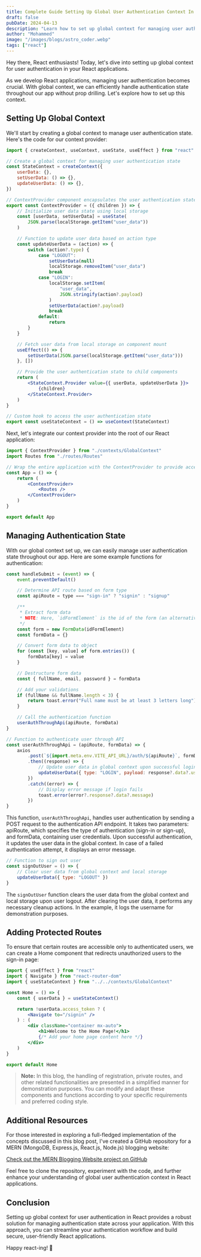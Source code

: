 ```yaml
---
title: Complete Guide Setting Up Global User Authentication Context In React
draft: false
pubDate: 2024-04-13
description: "Learn how to set up global context for managing user authentication in React applications."
author: "Mohammed"
image: "/images/blogs/astro_coder.webp"
tags: ["react"]
---
```


Hey there, React enthusiasts! Today, let's dive into setting up global context for user authentication in your React applications.

As we develop React applications, managing user authentication becomes crucial. With global context, we can efficiently handle authentication state throughout our app without prop drilling. Let's explore how to set up this context.

## Setting Up Global Context

We'll start by creating a global context to manage user authentication state. Here's the code for our context provider:

```jsx title="/src/contexts/GlobalContext.jsx"
import { createContext, useContext, useState, useEffect } from "react"

// Create a global context for managing user authentication state
const StateContext = createContext({
	userData: {},
	setUserData: () => {},
	updateUserData: () => {},
})

// ContextProvider component encapsulates the user authentication state
export const ContextProvider = ({ children }) => {
	// Initialize user data state using local storage
	const [userData, setUserData] = useState(
		JSON.parse(localStorage.getItem("user_data"))
	)

	// Function to update user data based on action type
	const updateUserData = (action) => {
		switch (action?.type) {
			case "LOGOUT":
				setUserData(null)
				localStorage.removeItem("user_data")
				break
			case "LOGIN":
				localStorage.setItem(
					"user_data",
					JSON.stringify(action?.payload)
				)
				setUserData(action?.payload)
				break
			default:
				return
		}
	}

	// Fetch user data from local storage on component mount
	useEffect(() => {
		setUserData(JSON.parse(localStorage.getItem("user_data")))
	}, [])

	// Provide the user authentication state to child components
	return (
		<StateContext.Provider value={{ userData, updateUserData }}>
			{children}
		</StateContext.Provider>
	)
}

// Custom hook to access the user authentication state
export const useStateContext = () => useContext(StateContext)
```

Next, let's integrate our context provider into the root of our React application:

```jsx title="/src/App.jsx"
import { ContextProvider } from "./contexts/GlobalContext"
import Routes from "./routes/Routes"

// Wrap the entire application with the ContextProvider to provide access to user authentication state
const App = () => {
	return (
		<ContextProvider>
			<Routes />
		</ContextProvider>
	)
}

export default App
```

## Managing Authentication State

With our global context set up, we can easily manage user authentication state throughout our app. Here are some example functions for authentication:

```jsx title="/src/AuthForm.jsx"
const handleSubmit = (event) => {
	event.preventDefault()

	// Determine API route based on form type
	const apiRoute = type === "sign-in" ? "signin" : "signup"

	/**
	 * Extract form data
	 * NOTE: Here, `idFormElement` is the id of the form (an alternative to using ref.current)
	 */
	const form = new FormData(idFormElement)
	const formData = {}

	// Convert form data to object
	for (const [key, value] of form.entries()) {
		formData[key] = value
	}

	// Destructure form data
	const { fullName, email, password } = formData

	// Add your validations
	if (fullName && fullName.length < 3) {
		return toast.error("Full name must be at least 3 letters long")
	}

	// Call the authentication function
	userAuthThroughApi(apiRoute, formData)
}
```

```jsx title="/src/AuthForm.jsx" showLineNumbers{31} /updateUserData/#v /LOGIN/#i
// Function to authenticate user through API
const userAuthThroughApi = (apiRoute, formData) => {
	axios
		.post(`${import.meta.env.VITE_API_URL}/auth/${apiRoute}`, formData)
		.then((response) => {
			// Update user data in global context upon successful login
			updateUserData({ type: "LOGIN", payload: response?.data?.user })
		})
		.catch((error) => {
			// Display error message if login fails
			toast.error(error?.response?.data?.message)
		})
}
```

This function, `userAuthThroughApi`, handles user authentication by sending a POST request to the authentication API endpoint. It takes two parameters: apiRoute, which specifies the type of authentication (sign-in or sign-up), and formData, containing user credentials. Upon successful authentication, it updates the user data in the global context. In case of a failed authentication attempt, it displays an error message.

```jsx title="/src/Header.jsx" /updateUserData/#v /LOGOUT/#i
// Function to sign out user
const signOutUser = () => {
	// Clear user data from global context and local storage
	updateUserData({ type: "LOGOUT" })
}
```

The `signOutUser` function clears the user data from the global context and local storage upon user logout. After clearing the user data, it performs any necessary cleanup actions. In the example, it logs the username for demonstration purposes.

## Adding Protected Routes

To ensure that certain routes are accessible only to authenticated users, we can create a Home component that redirects unauthorized users to the sign-in page:

```jsx title="HomeScreen.jsx"
import { useEffect } from "react"
import { Navigate } from "react-router-dom"
import { useStateContext } from "../../contexts/GlobalContext"

const Home = () => {
	const { userData } = useStateContext()

	return !userData.access_token ? (
		<Navigate to="/signin" />
	) : (
		<div className="container mx-auto">
			<h1>Welcome to the Home Page!</h1>
			{/* Add your home page content here */}
		</div>
	)
}

export default Home
```

> **Note:** In this blog, the handling of registration, private routes, and other related functionalities are presented in a simplified manner for demonstration purposes. You can modify and adapt these components and functions according to your specific requirements and preferred coding style.

## Additional Resources

For those interested in exploring a full-fledged implementation of the concepts discussed in this blog post, I've created a GitHub repository for a MERN (MongoDB, Express.js, React.js, Node.js) blogging website:

[Check out the MERN Blogging Website project on GitHub](https://github.com/mhdZhHan/mern-blogging-website)

Feel free to clone the repository, experiment with the code, and further enhance your understanding of global user authentication context in React applications.

## Conclusion

Setting up global context for user authentication in React provides a robust solution for managing authentication state across your application. With this approach, you can streamline your authentication workflow and build secure, user-friendly React applications.

Happy react-ing! 🚀
